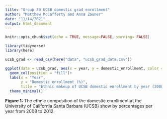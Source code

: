 ```yaml
---
title: "Group 49 UCSB domestic grad enrollment"
author: "Matthew McCafferty and Anna Zauner"
date: "11/14/2021"
output: html_document
---
```


```r
knitr::opts_chunk$set(echo = TRUE, message=FALSE, warning= FALSE)

library(tidyverse)
library(here)

```

```r
ucsb_grad <- read_csv(here("data", "ucsb_grad_data.csv"))
```
```r
ggplot(data = ucsb_grad, aes(x = year, y = domestic_enrollment, color = ethnicity))+
  geom_col(position = "fill")+
  labs(x = "Year",
       y = "Domestic enrollment (%)",
       title = "Ethnic makeup of UCSB domestic enrollment by year (2008-2019)")+
  theme_minimal()
```

**Figure 1:** The ethnic composition of the domestic enrollment at the University of California Santa Barbara (UCSB) show by percentages per year from 2008 to 2012. 
